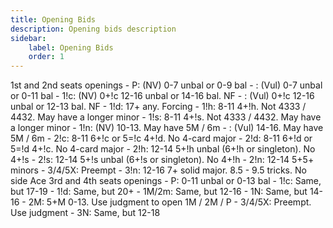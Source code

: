 ```yaml
---
title: Opening Bids
description: Opening bids description
sidebar:
    label: Opening Bids
    order: 1
---
```



<BiddingTree>
1st and 2nd seats openings
- P: (NV) 0-7 unbal or 0-9 bal
- : (Vul) 0-7 unbal or 0-11 bal
- 1!c: (NV) 0+!c 12-16 unbal or 14-16 bal. NF
- : (Vul) 0+!c 12-16 unbal or 12-13 bal. NF
- 1!d: 17+ any. Forcing
- 1!h: 8-11 4+!h. Not 4333 / 4432. May have a longer minor
- 1!s: 8-11 4+!s. Not 4333 / 4432. May have a longer minor
- 1!n: (NV) 10-13. May have 5M / 6m
- : (Vul) 14-16. May have 5M / 6m
- 2!c: 8-11 6+!c or 5=!c 4+!d. No 4-card major
- 2!d: 8-11 6+!d or 5=!d 4+!c. No 4-card major
- 2!h: 12-14 5+!h unbal (6+!h or singleton). No 4+!s
- 2!s: 12-14 5+!s unbal (6+!s or singleton). No 4+!h
- 2!n: 12-14 5+5+ minors
- 3/4/5X: Preempt
- 3!n: 12-16 7+ solid major. 8.5 - 9.5 tricks. No side Ace
</BiddingTree>

<BiddingTree>
3rd and 4th seats openings
- P: 0-11 unbal or 0-13 bal
- 1!c: Same, but 17-19
- 1!d: Same, but 20+
- 1M/2m: Same, but 12-16
- 1N: Same, but 14-16
- 2M: 5+M 0-13. Use judgment to open 1M / 2M / P
- 3/4/5X: Preempt. Use judgment
- 3N: Same, but 12-18
</BiddingTree>
